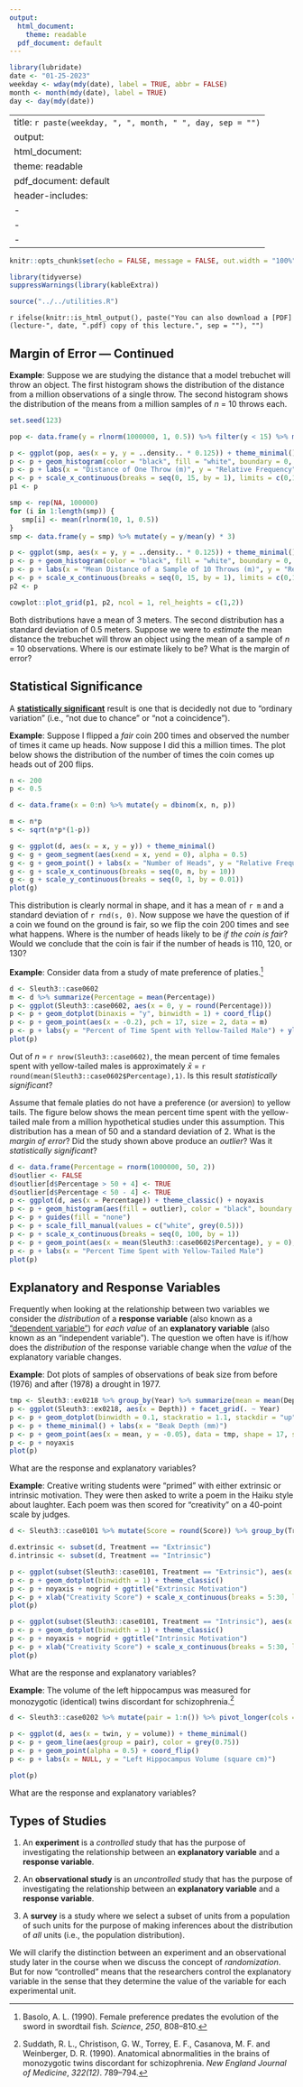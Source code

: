 ```yaml
---
output:
  html_document: 
    theme: readable
  pdf_document: default
---
```


```r
library(lubridate)
date <- "01-25-2023"
weekday <- wday(mdy(date), label = TRUE, abbr = FALSE)
month <- month(mdy(date), label = TRUE)
day <- day(mdy(date))
```

---
title: `r paste(weekday, ", ", month, " ", day, sep = "")`
output:
  html_document: 
    theme: readable
  pdf_document: default
header-includes:
  - \usepackage{float}
  - \usepackage{booktabs}
  - \usepackage{array}
---

```r
knitr::opts_chunk$set(echo = FALSE, message = FALSE, out.width = "100%", fig.align = "center", cache = FALSE, dev = ifelse(knitr::is_html_output(), "png", "pdf"))
```

```r
library(tidyverse)
suppressWarnings(library(kableExtra))
```

```r
source("../../utilities.R")
```

`r ifelse(knitr::is_html_output(), paste("You can also download a [PDF](lecture-", date, ".pdf) copy of this lecture.", sep = ""), "")`

## Margin of Error --- Continued

**Example**: Suppose we are studying the distance that a model trebuchet will throw an object. The first histogram shows the distribution of the distance from a million observations of a single throw. The second histogram shows the distribution of the means from a million samples of $n$ = 10 throws each.

```r
set.seed(123)

pop <- data.frame(y = rlnorm(1000000, 1, 0.5)) %>% filter(y < 15) %>% mutate(y = y/mean(y) * 3)

p <- ggplot(pop, aes(x = y, y = ..density.. * 0.125)) + theme_minimal()
p <- p + geom_histogram(color = "black", fill = "white", boundary = 0, binwidth = 0.125)
p <- p + labs(x = "Distance of One Throw (m)", y = "Relative Frequency") + ylim(0,0.05)
p <- p + scale_x_continuous(breaks = seq(0, 15, by = 1), limits = c(0,12))
p1 <- p

smp <- rep(NA, 100000)
for (i in 1:length(smp)) {
   smp[i] <- mean(rlnorm(10, 1, 0.5)) 
}
smp <- data.frame(y = smp) %>% mutate(y = y/mean(y) * 3)

p <- ggplot(smp, aes(x = y, y = ..density.. * 0.125)) + theme_minimal()
p <- p + geom_histogram(color = "black", fill = "white", boundary = 0, binwidth = 0.125)
p <- p + labs(x = "Mean Distance of a Sample of 10 Throws (m)", y = "Relative Frequency") + ylim(0,0.11)
p <- p + scale_x_continuous(breaks = seq(0, 15, by = 1), limits = c(0,12))
p2 <- p

cowplot::plot_grid(p1, p2, ncol = 1, rel_heights = c(1,2))
```
Both distributions have a mean of 3 meters. The second distribution has a standard deviation of 0.5 meters. Suppose we were to *estimate* the mean distance the trebuchet will throw an object using the mean of a sample of $n$ = 10 observations. Where is our estimate likely to be? What is the margin of error?

\pagebreak

## Statistical Significance

A [**statistically significant**](statisticallysignificant.jpg) result is one that is decidedly not due to "ordinary variation" (i.e., "not due to chance" or "not a coincidence").

**Example**: Suppose I flipped a *fair* coin 200 times and observed the number of times it came up heads. Now suppose I did this a million times. The plot below shows the distribution of the number of times the coin comes up heads out of 200 flips.
```r
n <- 200
p <- 0.5

d <- data.frame(x = 0:n) %>% mutate(y = dbinom(x, n, p))

m <- n*p
s <- sqrt(n*p*(1-p))

g <- ggplot(d, aes(x = x, y = y)) + theme_minimal()
g <- g + geom_segment(aes(xend = x, yend = 0), alpha = 0.5)
g <- g + geom_point() + labs(x = "Number of Heads", y = "Relative Frequency")
g <- g + scale_x_continuous(breaks = seq(0, n, by = 10))
g <- g + scale_y_continuous(breaks = seq(0, 1, by = 0.01))
plot(g)
```
This distribution is clearly normal in shape, and it has a mean of `r m` and a standard deviation of `r rnd(s, 0)`. Now suppose we have the question of if a coin we found on the ground is fair, so we flip the coin 200 times and see what happens. Where is the number of heads likely to be *if the coin is fair*? Would we conclude that the coin is fair if the number of heads is 110, 120, or 130?

\pagebreak

**Example**: Consider data from a study of mate preference of platies.[^basolo]

[^basolo]: Basolo, A. L. (1990). Female preference predates the evolution of the sword in swordtail fish. *Science*, *250*, 808--810.

```r
d <- Sleuth3::case0602
m <- d %>% summarize(Percentage = mean(Percentage))
p <- ggplot(Sleuth3::case0602, aes(x = 0, y = round(Percentage))) 
p <- p + geom_dotplot(binaxis = "y", binwidth = 1) + coord_flip()
p <- p + geom_point(aes(x = -0.2), pch = 17, size = 2, data = m)
p <- p + labs(y = "Percent of Time Spent with Yellow-Tailed Male") + ylim(0,100) + theme_classic() + noyaxis
plot(p)
```
Out of $n$ = `r nrow(Sleuth3::case0602)`, the mean percent of time females spent with yellow-tailed males is approximately $\bar{x}$ = `r round(mean(Sleuth3::case0602$Percentage),1)`. Is this result *statistically significant*?  

Assume that female platies do not have a preference (or aversion) to yellow tails. The figure below shows the mean percent time spent with the yellow-tailed male from a million hypothetical studies under this assumption. This distribution has a mean of 50 and a standard deviation of 2. What is the *margin of error*? Did the study shown above produce an *outlier*? Was it *statistically significant*? 
```r
d <- data.frame(Percentage = rnorm(1000000, 50, 2))
d$outlier <- FALSE
d$outlier[d$Percentage > 50 + 4] <- TRUE
d$outlier[d$Percentage < 50 - 4] <- TRUE
p <- ggplot(d, aes(x = Percentage)) + theme_classic() + noyaxis
p <- p + geom_histogram(aes(fill = outlier), color = "black", boundary = 50, binwidth = 0.5)
p <- p + guides(fill = "none")
p <- p + scale_fill_manual(values = c("white", grey(0.5)))
p <- p + scale_x_continuous(breaks = seq(0, 100, by = 1))
p <- p + geom_point(aes(x = mean(Sleuth3::case0602$Percentage), y = 0), shape = 16, size = 3)
p <- p + labs(x = "Percent Time Spent with Yellow-Tailed Male")
plot(p)
```

\pagebreak

## Explanatory and Response Variables

Frequently when looking at the relationship between two variables we consider the *distribution* of a **response variable** (also known as a ["dependent variable"](dependentvariable.jpg)) for *each value* of an **explanatory variable** (also known as an "independent variable"). The question we often have is if/how does the *distribution* of the response variable change when the *value* of the explanatory variable changes.

**Example**: Dot plots of samples of observations of beak size from before (1976) and after (1978) a drought in 1977.
```r
tmp <- Sleuth3::ex0218 %>% group_by(Year) %>% summarize(mean = mean(Depth))
p <- ggplot(Sleuth3::ex0218, aes(x = Depth)) + facet_grid(. ~ Year)
p <- p + geom_dotplot(binwidth = 0.1, stackratio = 1.1, stackdir = "up", method = "histodot")
p <- p + theme_minimal() + labs(x = "Beak Depth (mm)")
p <- p + geom_point(aes(x = mean, y = -0.05), data = tmp, shape = 17, size = 2)
p <- p + noyaxis
plot(p)
```
What are the response and explanatory variables?

**Example**: Creative writing students were "primed" with either extrinsic or intrinsic motivation. They were then asked to write a poem in the Haiku style about laughter. Each poem was then scored for "creativity" on a 40-point scale by judges.

```r
d <- Sleuth3::case0101 %>% mutate(Score = round(Score)) %>% group_by(Treatment, Score) %>% summarize(Frequency = n())

d.extrinsic <- subset(d, Treatment == "Extrinsic")
d.intrinsic <- subset(d, Treatment == "Intrinsic")

p <- ggplot(subset(Sleuth3::case0101, Treatment == "Extrinsic"), aes(x = round(Score)))
p <- p + geom_dotplot(binwidth = 1) + theme_classic()
p <- p + noyaxis + nogrid + ggtitle("Extrinsic Motivation")
p <- p + xlab("Creativity Score") + scale_x_continuous(breaks = 5:30, limits = c(5,30))
plot(p)

p <- ggplot(subset(Sleuth3::case0101, Treatment == "Intrinsic"), aes(x = round(Score)))
p <- p + geom_dotplot(binwidth = 1) + theme_classic()
p <- p + noyaxis + nogrid + ggtitle("Intrinsic Motivation")
p <- p + xlab("Creativity Score") + scale_x_continuous(breaks = 5:30, limits = c(5,30))
plot(p)
```
What are the response and explanatory variables?

**Example**: The volume of the left hippocampus was measured for monozygotic (identical) twins discordant for schizophrenia.[^schizo]
```r
d <- Sleuth3::case0202 %>% mutate(pair = 1:n()) %>% pivot_longer(cols = c(Unaffected, Affected), names_to = "twin", values_to = "volume")

p <- ggplot(d, aes(x = twin, y = volume)) + theme_minimal()
p <- p + geom_line(aes(group = pair), color = grey(0.75))
p <- p + geom_point(alpha = 0.5) + coord_flip()
p <- p + labs(x = NULL, y = "Left Hippocampus Volume (square cm)")

plot(p)
```
What are the response and explanatory variables?

[^schizo]: Suddath, R. L., Christison, G. W., Torrey, E. F., Casanova, M. F. and Weinberger, D. R. (1990). Anatomical abnormalities in the brains of monozygotic twins discordant for schizophrenia. *New England Journal of Medicine*, *322(12)*. 789--794.

## Types of Studies

1. An **experiment** is a *controlled* study that has the purpose of investigating the relationship between an **explanatory variable** and a **response variable**.

0. An **observational study** is an *uncontrolled* study that has the purpose of investigating the relationship between an **explanatory variable** and a **response variable**. 

0. A **survey** is a study where we select a subset of units from a population of such units for the purpose of making inferences about the distribution of *all* units (i.e., the population distribution).

We will clarify the distinction between an experiment and an observational study later in the course when we discuss the concept of *randomization*. But for now "controlled" means that the researchers control the explanatory variable in the sense that they determine the value of the variable for each experimental unit. 

